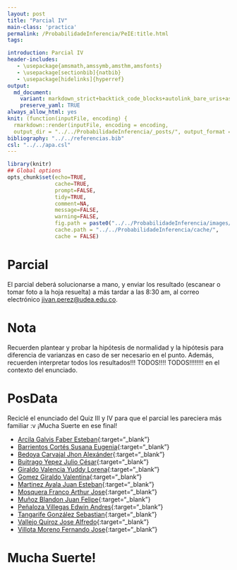 ```yaml
---
layout: post
title: "Parcial IV"
main-class: 'practica'
permalink: /ProbabilidadeInferencia/PeIE:title.html
tags:

introduction: Parcial IV
header-includes:
   - \usepackage{amsmath,amssymb,amsthm,amsfonts}
   - \usepackage[sectionbib]{natbib}
   - \usepackage[hidelinks]{hyperref}
output:
  md_document:
    variant: markdown_strict+backtick_code_blocks+autolink_bare_uris+ascii_identifiers+tex_math_single_backslash
    preserve_yaml: TRUE
always_allow_html: yes   
knit: (function(inputFile, encoding) {
  rmarkdown::render(inputFile, encoding = encoding,
  output_dir = "../../ProbabilidadeInferencia/_posts/", output_format = "all"  ) })
bibliography: "../../referencias.bib"
csl: "../../apa.csl"
---
```


```r
library(knitr)
## Global options
opts_chunk$set(echo=TRUE,
               cache=TRUE,
               prompt=FALSE,
               tidy=TRUE,
               comment=NA,
               message=FALSE,
               warning=FALSE,
               fig.path = paste0("../../ProbabilidadeInferencia/images/", "Parcial IV"),
               cache.path = "../../ProbabilidadeInferencia/cache/",
               cache = FALSE)

```

# Parcial
El parcial deberá solucionarse a mano, y enviar los resultado (escanear o tomar foto a la hoja resuelta) a más tardar a las 8:30 am, al correo electrónico <a target="_blank" href="mailto:jivan.perez@udea.edu.co"> jivan.perez@udea.edu.co</a>. 

# Nota
Recuerden plantear y probar la hipótesis de normalidad y la hipótesis para diferencia de varianzas en caso de ser necesario en el punto. Además, recuerden interpretar todos los resultados!!! TODOS!!!! TODOS!!!!!!!! en el contexto del enunciado.

# PosData
Reciclé el enunciado del Quiz III y IV para que el parcial les pareciera más familiar :v ¡Mucha Suerte en ese final!

* [Arcila Galvis Faber Esteban](https://github.com/jiperezga/jiperezga.github.io/raw/master/Dataset/Parcial/P1017276234.pdf){:target="_blank"}
* [Barrientos Cortés Susana Eugenia](https://github.com/jiperezga/jiperezga.github.io/raw/master/Dataset/Parcial/P1152687823.pdf){:target="_blank"}
* [Bedoya Carvajal Jhon Alexánder](https://github.com/jiperezga/jiperezga.github.io/raw/master/Dataset/Parcial/P1028037122.pdf){:target="_blank"}
* [Buitrago Yepez Julio César](https://github.com/jiperezga/jiperezga.github.io/raw/master/Dataset/Parcial/P98534085.pdf){:target="_blank"}
* [Giraldo Valencia Yuddy Lorena](https://github.com/jiperezga/jiperezga.github.io/raw/master/Dataset/Parcial/P1041328895.pdf){:target="_blank"}
* [Gomez Giraldo Valentina](https://github.com/jiperezga/jiperezga.github.io/raw/master/Dataset/Parcial/P1001250142.pdf){:target="_blank"}
* [Martinez Ayala Juan Esteban](https://github.com/jiperezga/jiperezga.github.io/raw/master/Dataset/Parcial/P1007900969.pdf){:target="_blank"}
* [Mosquera Franco Arthur Jose](https://github.com/jiperezga/jiperezga.github.io/raw/master/Dataset/Parcial/P1003073445.pdf){:target="_blank"}
* [Muñoz Blandon Juan Felipe](https://github.com/jiperezga/jiperezga.github.io/raw/master/Dataset/Parcial/P1000895681.pdf){:target="_blank"}
* [Peñaloza Villegas Edwin Andres](https://github.com/jiperezga/jiperezga.github.io/raw/master/Dataset/Parcial/P1037655076.pdf){:target="_blank"}
* [Tangarife González Sebastian](https://github.com/jiperezga/jiperezga.github.io/raw/master/Dataset/Parcial/P1037665594.pdf){:target="_blank"}
* [Vallejo Quiroz Jose Alfredo](https://github.com/jiperezga/jiperezga.github.io/raw/master/Dataset/Parcial/P1017239918.pdf){:target="_blank"}
* [Villota Moreno Fernando Jose](https://github.com/jiperezga/jiperezga.github.io/raw/master/Dataset/Parcial/P1085347829.pdf){:target="_blank"}

<h1> Mucha Suerte! </h1>



